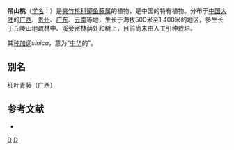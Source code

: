 {{Speciesbox
| taxon = Secamone sinica
| authority = [[Hand.-Mazz.|Hand.-Mazz.]], 1936
}}

'''吊山桃'''（[[学名|学名]]：{{lang|la|''Secamone sinica''}}）是[[夹竹桃科|夹竹桃科]][[鲫鱼藤属|鲫鱼藤属]]的植物，是中国的特有植物。分布于[[中国大陆|中国大陆]]的[[广西|广西]]、[[贵州|贵州]]、[[广东|广东]]、[[云南|云南]]等地，生长于海拔500米至1,400米的地区，多生长于丘陵山地疏林中、溪旁密林荫处和树上，目前尚未由人工引种栽培。

其[[种加词|种加词]]''sinica''，意为“[[中华|中华]]的”。

== 别名 ==
细叶青藤（广西）

== 参考文献 ==
<div class="references-small">
* {{cite web| url =http://www.bioinfo.cn/db05/KmzwSpecies.php?action=view&id=1841| title =吊山桃| work =《中国高等植物数据库全库》| publisher =中国科学院微生物研究所| author =昆明植物研究所| accessdate =2009-02-22| deadurl =yes| archiveurl =https://web.archive.org/web/20160305035257/http://www.bioinfo.cn/db05/KmzwSpecies.php?action=view&id=1841| archivedate =2016-03-05}}
</div>
{{Taxonbar|from=Q10917463}}

[[Category:鲫鱼藤属|D]]
[[Category:1936年描述的植物|D]]


{{植物小作品}}